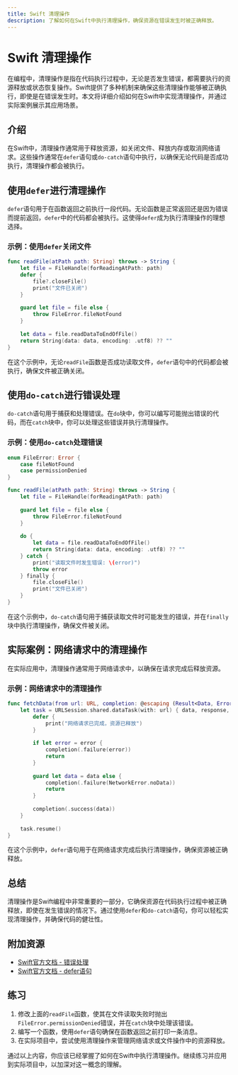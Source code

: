```yaml
---
title: Swift 清理操作
description: 了解如何在Swift中执行清理操作，确保资源在错误发生时被正确释放。
---
```


# Swift 清理操作

在编程中，清理操作是指在代码执行过程中，无论是否发生错误，都需要执行的资源释放或状态恢复操作。Swift提供了多种机制来确保这些清理操作能够被正确执行，即使是在错误发生时。本文将详细介绍如何在Swift中实现清理操作，并通过实际案例展示其应用场景。

## 介绍

在Swift中，清理操作通常用于释放资源，如关闭文件、释放内存或取消网络请求。这些操作通常在`defer`语句或`do-catch`语句中执行，以确保无论代码是否成功执行，清理操作都会被执行。

## 使用`defer`进行清理操作

`defer`语句用于在函数返回之前执行一段代码。无论函数是正常返回还是因为错误而提前返回，`defer`中的代码都会被执行。这使得`defer`成为执行清理操作的理想选择。

### 示例：使用`defer`关闭文件

```swift
func readFile(atPath path: String) throws -> String {
    let file = FileHandle(forReadingAtPath: path)
    defer {
        file?.closeFile()
        print("文件已关闭")
    }
    
    guard let file = file else {
        throw FileError.fileNotFound
    }
    
    let data = file.readDataToEndOfFile()
    return String(data: data, encoding: .utf8) ?? ""
}
```

在这个示例中，无论`readFile`函数是否成功读取文件，`defer`语句中的代码都会被执行，确保文件被正确关闭。

## 使用`do-catch`进行错误处理

`do-catch`语句用于捕获和处理错误。在`do`块中，你可以编写可能抛出错误的代码，而在`catch`块中，你可以处理这些错误并执行清理操作。

### 示例：使用`do-catch`处理错误

```swift
enum FileError: Error {
    case fileNotFound
    case permissionDenied
}

func readFile(atPath path: String) throws -> String {
    let file = FileHandle(forReadingAtPath: path)
    
    guard let file = file else {
        throw FileError.fileNotFound
    }
    
    do {
        let data = file.readDataToEndOfFile()
        return String(data: data, encoding: .utf8) ?? ""
    } catch {
        print("读取文件时发生错误: \(error)")
        throw error
    } finally {
        file.closeFile()
        print("文件已关闭")
    }
}
```

在这个示例中，`do-catch`语句用于捕获读取文件时可能发生的错误，并在`finally`块中执行清理操作，确保文件被关闭。

## 实际案例：网络请求中的清理操作

在实际应用中，清理操作通常用于网络请求中，以确保在请求完成后释放资源。

### 示例：网络请求中的清理操作

```swift
func fetchData(from url: URL, completion: @escaping (Result<Data, Error>) -> Void) {
    let task = URLSession.shared.dataTask(with: url) { data, response, error in
        defer {
            print("网络请求已完成，资源已释放")
        }
        
        if let error = error {
            completion(.failure(error))
            return
        }
        
        guard let data = data else {
            completion(.failure(NetworkError.noData))
            return
        }
        
        completion(.success(data))
    }
    
    task.resume()
}
```

在这个示例中，`defer`语句用于在网络请求完成后执行清理操作，确保资源被正确释放。

## 总结

清理操作是Swift编程中非常重要的一部分，它确保资源在代码执行过程中被正确释放，即使在发生错误的情况下。通过使用`defer`和`do-catch`语句，你可以轻松实现清理操作，并确保代码的健壮性。

## 附加资源

- [Swift官方文档 - 错误处理](https://docs.swift.org/swift-book/LanguageGuide/ErrorHandling.html)
- [Swift官方文档 - defer语句](https://docs.swift.org/swift-book/ReferenceManual/Statements.html#ID542)

## 练习

1. 修改上面的`readFile`函数，使其在文件读取失败时抛出`FileError.permissionDenied`错误，并在`catch`块中处理该错误。
2. 编写一个函数，使用`defer`语句确保在函数返回之前打印一条消息。
3. 在实际项目中，尝试使用清理操作来管理网络请求或文件操作中的资源释放。

通过以上内容，你应该已经掌握了如何在Swift中执行清理操作。继续练习并应用到实际项目中，以加深对这一概念的理解。